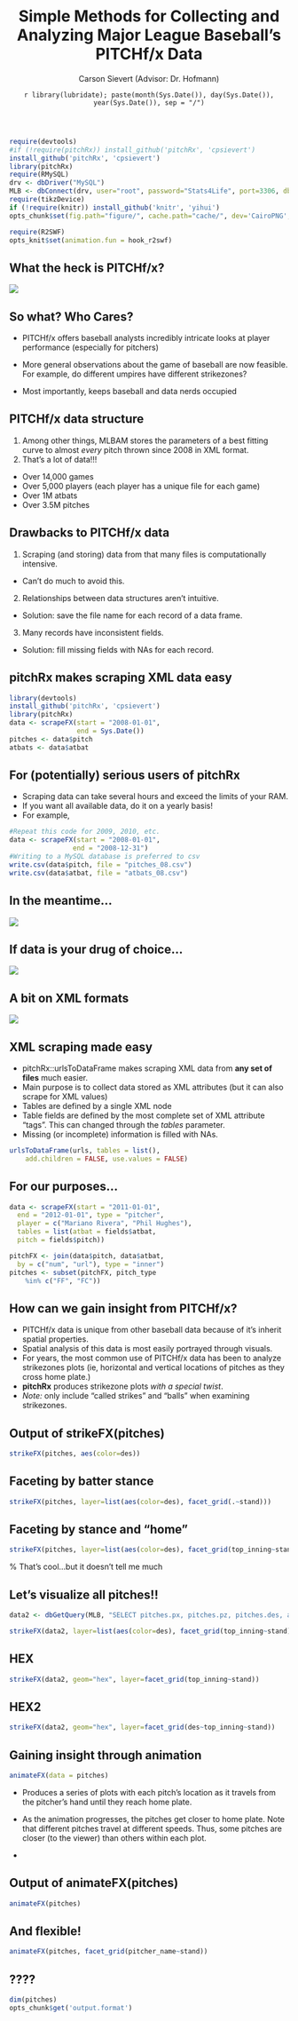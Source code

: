% Simple Methods for Collecting and Analyzing Major League Baseball's PITCHf/x Data
% Carson Sievert (Advisor: Dr. Hofmann)
% `r library(lubridate); paste(month(Sys.Date()), day(Sys.Date()), year(Sys.Date()), sep = "/")`


```r
require(devtools)
#if (!require(pitchRx)) install_github('pitchRx', 'cpsievert')
install_github('pitchRx', 'cpsievert')
library(pitchRx)
require(RMySQL)
drv <- dbDriver("MySQL") 
MLB <- dbConnect(drv, user="root", password="Stats4Life", port=3306, dbname="MLB", host="127.0.0.1")
require(tikzDevice)
if (!require(knitr)) install_github('knitr', 'yihui')
opts_chunk$set(fig.path="figure/", cache.path="cache/", dev='CairoPNG', fig.align='center', fig.width=8, fig.height=7, fig.cap='', warning=FALSE, message=FALSE, tidy=FALSE)
```

```r
require(R2SWF)
opts_knit$set(animation.fun = hook_r2swf)
```

## What the heck is PITCHf/x?

![](pitchfx.jpg)

## So what? Who Cares?

- PITCHf/x offers baseball analysts incredibly intricate looks at player performance (especially for pitchers)

- More general observations about the game of baseball are now feasible. For example, do different umpires have different strikezones?

- Most importantly, keeps baseball and data nerds occupied

## PITCHf/x data structure

1. Among other things, MLBAM stores the parameters of a best fitting curve to almost *every* pitch thrown since 2008 in XML format.
2. That's a lot of data!!!
  * Over 14,000 games
  * Over 5,000 players (each player has a unique file for each game)
  * Over 1M atbats
  * Over 3.5M pitches

## Drawbacks to PITCHf/x data

1. Scraping (and storing) data from that many files is computationally intensive.
  * Can't do much to avoid this.
2. Relationships between data structures aren't intuitive.
  * Solution: save the file name for each record of a data frame.
3. Many records have inconsistent fields.
  * Solution: fill missing fields with NAs for each record.

## pitchRx makes scraping XML data easy

```r
library(devtools)
install_github('pitchRx', 'cpsievert')
library(pitchRx)
data <- scrapeFX(start = "2008-01-01", 
                 end = Sys.Date())
pitches <- data$pitch
atbats <- data$atbat
```

## For (potentially) serious users of pitchRx

- Scraping data can take several hours and exceed the limits of your RAM.
- If you want all available data, do it on a yearly basis!
- For example,

```r
#Repeat this code for 2009, 2010, etc.
data <- scrapeFX(start = "2008-01-01",
                end = "2008-12-31")
#Writing to a MySQL database is preferred to csv
write.csv(data$pitch, file = "pitches_08.csv")
write.csv(data$atbat, file = "atbats_08.csv")
```

## In the meantime...

![](drink_all_the_coffee.png)

## If data is your drug of choice...

![](all-the-data.png)

## A bit on XML formats

![](XML.png)

## XML scraping made easy

- pitchRx::urlsToDataFrame makes scraping XML data from **any set of files** much easier.
- Main purpose is to collect data stored as XML attributes (but it can also scrape for XML values)
- Tables are defined by a single XML node
- Table fields are defined by the most complete set of XML attribute "tags". This can changed through the *tables* parameter.
- Missing (or incomplete) information is filled with NAs.

```r
urlsToDataFrame(urls, tables = list(),
    add.children = FALSE, use.values = FALSE)
```

## For our purposes...

```r
data <- scrapeFX(start = "2011-01-01", 
  end = "2012-01-01", type = "pitcher",
  player = c("Mariano Rivera", "Phil Hughes"), 
  tables = list(atbat = fields$atbat, 
  pitch = fields$pitch))

pitchFX <- join(data$pitch, data$atbat, 
  by = c("num", "url"), type = "inner")
pitches <- subset(pitchFX, pitch_type 
    %in% c("FF", "FC"))
```

## How can we gain insight from PITCHf/x?

- PITCHf/x data is unique from other baseball data because of it's inherit spatial properties.
- Spatial analysis of this data is most easily portrayed through visuals.
- For years, the most common use of PITCHf/x data has been to analyze strikezones plots (ie, horizontal and vertical locations of pitches as they cross home plate.)
- **pitchRx** produces strikezone plots *with a special twist*.
- *Note:* only include "called strikes" and "balls" when examining strikezones.

## Output of strikeFX(pitches)

```r
strikeFX(pitches, aes(color=des))
```

## Faceting by batter stance

```r
strikeFX(pitches, layer=list(aes(color=des), facet_grid(.~stand)))
```

## Faceting by stance and "home"

```r
strikeFX(pitches, layer=list(aes(color=des), facet_grid(top_inning~stand)))
```


% That's cool...but it doesn't tell me much

## Let's visualize all pitches!!

```r
data2 <- dbGetQuery(MLB, "SELECT pitches.px, pitches.pz, pitches.des, atbats.top_inning, atbats.stand FROM pitches INNER JOIN atbats ON (atbats.num = pitches.num AND atbats.url = pitches.url) WHERE pitches.des = 'Called Strike' OR pitches.des = 'Ball'")
```

```r
strikeFX(data2, layer=list(aes(color=des), facet_grid(top_inning~stand)))
```

## HEX

```r
strikeFX(data2, geom="hex", layer=facet_grid(top_inning~stand))
```

## HEX2

```r
strikeFX(data2, geom="hex", layer=facet_grid(des~top_inning~stand))
```

## Gaining insight through animation

```r
animateFX(data = pitches)
```

- Produces a series of plots with each pitch's location as it travels from the pitcher's hand until they reach home plate.

- As the animation progresses, the pitches get closer to home plate. Note that different pitches travel at different speeds. Thus, some pitches are closer (to the viewer) than others within each plot.

- 

## Output of animateFX(pitches)

```r
animateFX(pitches)
```

## And flexible!

```r
animateFX(pitches, facet_grid(pitcher_name~stand))
```

## ????

```r
dim(pitches)
opts_chunk$get('output.format')
```
